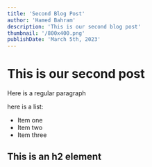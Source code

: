 ```yaml
---
title: 'Second Blog Post'
author: 'Hamed Bahram'
description: 'This is our second blog post'
thumbnail: '/800x400.png'
publishDate: 'March 5th, 2023'
---
```


# This is our second post

Here is a regular paragraph

here is a list:

- Item one
- Item two
- Item three

## This is an h2 element

